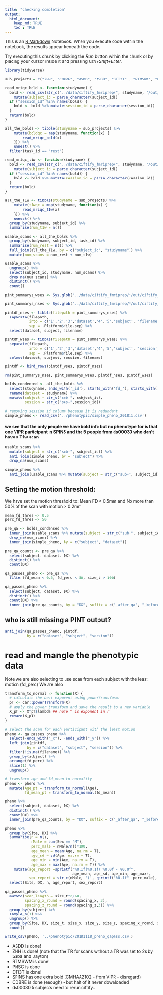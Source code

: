 ```yaml
---
title: "checking completion"
output: 
  html_document:
    keep_md: TRUE
    toc : TRUE
---
```


This is an [R Markdown](http://rmarkdown.rstudio.com) Notebook. When you execute code within the notebook, the results appear beneath the code. 

Try executing this chunk by clicking the *Run* button within the chunk or by placing your cursor inside it and pressing *Ctrl+Shift+Enter*. 


```r
library(tidyverse)

```

```r
sub_projects = c("ZHH", "COBRE", "ASDD", "ASDD", "DTI3T" , "RTMSWM", "PNSC", "SPINS", "ds000030_R1.0.5")

read_mriqc_bold <- function(studyname) {
  bold <- read_csv(str_c("../data/ciftify_fmriprep/", studyname, "/out/mriqc/bold.csv")) %>%
    mutate(subject_id = parse_character(subject_id))
  if ("session_id" %in% names(bold)) {
    bold <- bold %>% mutate(session_id = parse_character(session_id))
  }
  return(bold)
}

all_the_bolds <- tibble(studyname = sub_projects) %>% 
    mutate(boldqc = map(studyname, function(x) {
        read_mriqc_bold(x)
    })) %>%
    unnest() %>%
  filter(task_id == "rest") 

```

```r
read_mriqc_t1w <- function(studyname) {
  bold <- read_csv(str_c("../data/ciftify_fmriprep/", studyname, "/out/mriqc/T1w.csv")) %>%
    mutate(subject_id = parse_character(subject_id))
  if ("session_id" %in% names(bold)) {
    bold <- bold %>% mutate(session_id = parse_character(session_id))
  }
  return(bold)
}

all_the_T1w <- tibble(studyname = sub_projects) %>% 
    mutate(t1wqc = map(studyname, function(x) {
        read_mriqc_t1w(x)
    })) %>%
    unnest() %>%
  group_by(studyname, subject_id) %>%
  summarise(num_t1w = n())
```

```r
usable_scans <- all_the_bolds %>%
  group_by(studyname, subject_id, task_id) %>%
  summarise(num_rest = n()) %>%
  full_join(all_the_T1w, by = c("subject_id", "studyname")) %>%
  mutate(num_scans = num_rest + num_t1w)
```


```r
usable_scans %>%
  ungroup() %>%
  select(subject_id, studyname, num_scans) %>%
  drop_na(num_scans) %>%
  distinct() %>%
  count()
```
```r
pint_summarys_wses <- Sys.glob("../data/ciftify_fmriprep/*/out/ciftify_PINT/sub*/ses*/*summary.csv")

pint_summarys_nses <- Sys.glob("../data/ciftify_fmriprep/*/out/ciftify_PINT/sub*/*summary.csv")

pintdf_nses <- tibble(filepath = pint_summarys_nses) %>%
  separate(filepath,
           into = c('1','2','3','dataset','4','5','subject', 'filename'),
           sep = .Platform$file.sep) %>%
  select(dataset, subject, filename)

pintdf_wses <- tibble(filepath = pint_summarys_wses) %>%
  separate(filepath,
           into = c('1','2','3','dataset','4','5','subject', 'session', 'filename'),
           sep = .Platform$file.sep) %>%
  select(dataset, subject, session, filename)

pintdf <- bind_rows(pintdf_wses, pintdf_nses)

rm(pint_summarys_nses, pint_summarys_wses, pintdf_nses, pintdf_wses)
```

```r
bolds_condensed <- all_the_bolds %>%
  select(studyname, ends_with('_id'), starts_with('fd_'), starts_with('size'), starts_with('spacing')) %>%
  rename(dataset = studyname) %>%
  mutate(subject = str_c("sub-", subject_id),
         session = str_c("ses-",session_id)) 
```

```r
# removing session id column because it is redundant
simple_pheno <- read_csv('../phenotypic/simple_pheno_201811.csv') 
```

#### we see that the only people we have bold info but no phenotype for is that one VIPR participant in SPINS and the 5 people from ds00030 who don't have a T1w scan

```r
usable_scans %>%
  mutate(subject = str_c("sub-", subject_id)) %>%
  anti_join(simple_pheno, by = "subject") %>%
  drop_na(num_scans)
```
```r
simple_pheno %>%
  anti_join(usable_scans %>% mutate(subject = str_c("sub-", subject_id)), by = "subject") 
```


## Setting the motion threshold:

We have set the motion threshold to:
Mean FD < 0.5mm and
No more than 50% of the scan with motion > 0.2mm

```r
mean_fd_thres <- 0.5
perc_fd_thres <- 50

pre_qa <- bolds_condensed %>%
  inner_join(usable_scans %>% mutate(subject = str_c("sub-", subject_id)), by = "subject") %>%
  drop_na(num_scans) %>%
  inner_join(simple_pheno, by = c("subject", "dataset"))

pre_qa_counts <- pre_qa %>%
  select(subject, dataset, DX) %>%
  distinct() %>%
  count(DX)

qa_passes_pheno <- pre_qa %>%
  filter(fd_mean < 0.5, fd_perc < 50, size_t > 100) 

qa_passes_pheno %>%
  select(subject, dataset, DX) %>%
  distinct() %>%
  count(DX) %>%
  inner_join(pre_qa_counts, by = "DX", suffix = c("_after_qa", "_before_qa"))
```

## who is still missing a PINT output?

```r
anti_join(qa_passes_pheno, pintdf,
          by = c("dataset", "subject", "session")) 
```

# read and mangle the phenotypic data

Note we are also selecting to use scan from each subject with the least motion (fd_perc)
We are also

```r
transform_to_normal <- function(X) {
  # calculate the best exponent using powerTransform:
  pT <- car::powerTransform(X)
  # apply the power transform and save the result to a new variable
  X_pT <- X^pT$lambda ## note ^ is exponent in r
  return(X_pT)
}

# select the scan for each participant with the least motion
pheno <- qa_passes_pheno %>%
  select(-ends_with("_x"), -ends_with("_y")) %>%
  left_join(pintdf,
          by = c("dataset", "subject", "session")) %>%
  filter(!is.na(filename)) %>%
  group_by(subject) %>%
  arrange(fd_perc) %>%
  slice(1) %>%
  ungroup() 

# transform age and fd_mean to normality
pheno <- pheno %>%
  mutate(Age_pt = transform_to_normal(Age),
         fd_mean_pt = transform_to_normal(fd_mean))
```



```r
pheno %>%
  select(subject, dataset, DX) %>%
  distinct() %>%
  count(DX) %>%
  inner_join(pre_qa_counts, by = "DX", suffix = c("_after_qa", "_before_qa"))
```


```r
pheno %>%
  group_by(Site, DX) %>%
  summarise(n = n(),
            nMale = sum(Sex == "M"),
            perc_male = nMale/n()*100,
            age_mean = mean(Age, na.rm = T),
            age_sd = sd(Age, na.rm = T),
            age_min = min(Age, na.rm = T),
            age_max = max(Age, na.rm = T)) %>%
    mutate(age_report =sprintf("%0.1f(%0.1f) %0.0f - %0.0f", 
                               age_mean, age_sd, age_min, age_max),
           sex_report = str_c(nMale, '(', sprintf("%0.1f", perc_male), '%)')) %>%
  select(Site, DX, n, age_report, sex_report)

```
```r
qa_passes_pheno %>%
  mutate(scan_length = size_t*2/60,
         spacing_x_round = round(spacing_x, 3),
         spacing_z_round = round(spacing_z,3)) %>%
  group_by(subject) %>%
  sample_n(1) %>%
  ungroup() %>%
  group_by(Site, DX, size_t, size_x, size_y, size_z, spacing_x_round, spacing_z_round, scan_length) %>%
  count()

```




```r
write_csv(pheno, '../phenotypic/20181118_pheno_qapass.csv')
```

+ ASDD is done!
+ ZHH is done! (note that the TR for scans without a TR was set to 2s by Saba and Dayton)
+ RTMSWM is done!
+ PNSC is done
+ DTI3T is done!
+ SPINS has one extra bold (CMHAA2102 - from VIPR - disregard)
+ COBRE is done (enough) - but half of it never downloaded
+ ds00030 5 subjects need to rerun ciftify..





